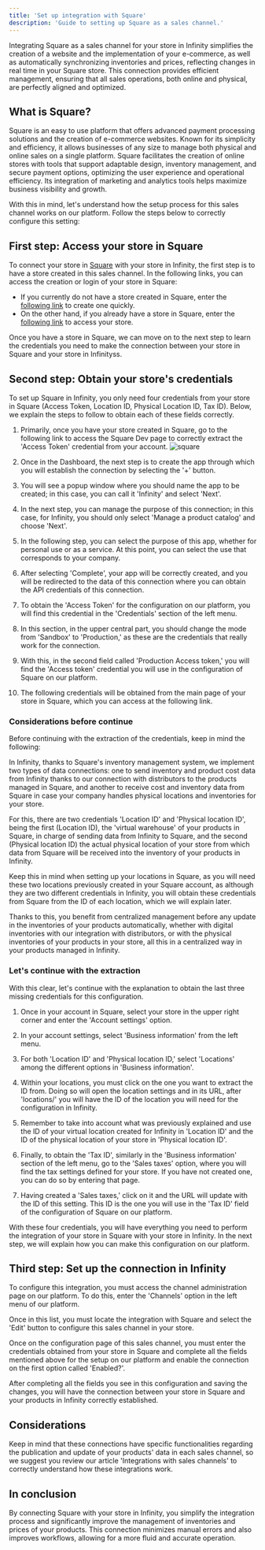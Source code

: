 ```yaml
---
title: 'Set up integration with Square'
description: 'Guide to setting up Square as a sales channel.'
---
```


Integrating Square as a sales channel for your store in Infinity simplifies the creation of a website and the implementation of your e-commerce, as well as automatically synchronizing inventories and prices, reflecting changes in real time in your Square store. This connection provides efficient management, ensuring that all sales operations, both online and physical, are perfectly aligned and optimized.
 
## What is Square?

Square is an easy to use platform that offers advanced payment processing solutions and the creation of e-commerce websites. Known for its simplicity and efficiency, it allows businesses of any size to manage both physical and online sales on a single platform. Square facilitates the creation of online stores with tools that support adaptable design, inventory management, and secure payment options, optimizing the user experience and operational efficiency. Its integration of marketing and analytics tools helps maximize business visibility and growth.

With this in mind, let's understand how the setup process for this sales channel works on our platform. Follow the steps below to correctly configure this setting:

## First step: Access your store in Square

To connect your store in [Square](https://squareup.com/us/en) with your store in Infinity, the first step is to have a store created in this sales channel. In the following links, you can access the creation or login of your store in Square:

- If you currently do not have a store created in Square, enter the [following link](https://squareup.com/signup/en-US) to create one quickly.
- On the other hand, if you already have a store in Square, enter the [following link](https://squareup.com/login?lang_code=en-us) to access your store.

Once you have a store in Square, we can move on to the next step to learn the credentials you need to make the connection between your store in Square and your store in Infinityss.

## Second step: Obtain your store's credentials

To set up Square in Infinity, you only need four credentials from your store in Square (Access Token, Location ID, Physical Location ID, Tax ID). Below, we explain the steps to follow to obtain each of these fields correctly.

1. Primarily, once you have your store created in Square, go to the following link to access the Square Dev page to correctly extract the 'Access Token' credential from your account.
![square](images/square_images/secondStep1.png)


2. Once in the Dashboard, the next step is to create the app through which you will establish the connection by selecting the '+' button.

3. You will see a popup window where you should name the app to be created; in this case, you can call it 'Infinity' and select 'Next'.

4. In the next step, you can manage the purpose of this connection; in this case, for Infinity, you should only select 'Manage a product catalog' and choose 'Next'.

5. In the following step, you can select the purpose of this app, whether for personal use or as a service. At this point, you can select the use that corresponds to your company.

6. After selecting 'Complete', your app will be correctly created, and you will be redirected to the data of this connection where you can obtain the API credentials of this connection.

7. To obtain the 'Access Token' for the configuration on our platform, you will find this credential in the 'Credentials' section of the left menu.

8. In this section, in the upper central part, you should change the mode from 'Sandbox' to 'Production,' as these are the credentials that really work for the connection.

9. With this, in the second field called 'Production Access token,' you will find the 'Access token' credential you will use in the configuration of Square on our platform.

10. The following credentials will be obtained from the main page of your store in Square, which you can access at the following link.


### Considerations before continue

Before continuing with the extraction of the credentials, keep in mind the following:

In Infinity, thanks to Square's inventory management system, we implement two types of data connections: one to send inventory and product cost data from Infinity thanks to our connection with distributors to the products managed in Square, and another to receive cost and inventory data from Square in case your company handles physical locations and inventories for your store.

For this, there are two credentials 'Location ID' and 'Physical location ID', being the first (Location ID), the 'virtual warehouse' of your products in Square, in charge of sending data from Infinity to Square, and the second (Physical location ID) the actual physical location of your store from which data from Square will be received into the inventory of your products in Infinity.

Keep this in mind when setting up your locations in Square, as you will need these two locations previously created in your Square account, as although they are two different credentials in Infinity, you will obtain these credentials from Square from the ID of each location, which we will explain later.

Thanks to this, you benefit from centralized management before any update in the inventories of your products automatically, whether with digital inventories with our integration with distributors, or with the physical inventories of your products in your store, all this in a centralized way in your products managed in Infinity.

### Let's continue with the extraction

With this clear, let's continue with the explanation to obtain the last three missing credentials for this configuration.

1. Once in your account in Square, select your store in the upper right corner and enter the 'Account settings' option.

2. In your account settings, select 'Business information' from the left menu.

3. For both 'Location ID' and 'Physical location ID,' select 'Locations' among the different options in 'Business information'.

4. Within your locations, you must click on the one you want to extract the ID from. Doing so will open the location settings and in its URL, after 'locations/' you will have the ID of the location you will need for the configuration in Infinity.

5. Remember to take into account what was previously explained and use the ID of your virtual location created for Infinity in 'Location ID' and the ID of the physical location of your store in 'Physical location ID'.

6. Finally, to obtain the 'Tax ID', similarly in the 'Business information' section of the left menu, go to the 'Sales taxes' option, where you will find the tax settings defined for your store. If you have not created one, you can do so by entering that page.

7. Having created a 'Sales taxes,' click on it and the URL will update with the ID of this setting. This ID is the one you will use in the 'Tax ID' field of the configuration of Square on our platform.

With these four credentials, you will have everything you need to perform the integration of your store in Square with your store in Infinity. In the next step, we will explain how you can make this configuration on our platform.

## Third step: Set up the connection in Infinity

To configure this integration, you must access the channel administration page on our platform. To do this, enter the 'Channels' option in the left menu of our platform.

Once in this list, you must locate the integration with Square and select the 'Edit' button to configure this sales channel in your store.

Once on the configuration page of this sales channel, you must enter the credentials obtained from your store in Square and complete all the fields mentioned above for the setup on our platform and enable the connection on the first option called 'Enabled?'.

After completing all the fields you see in this configuration and saving the changes, you will have the connection between your store in Square and your products in Infinity correctly established.

## Considerations

Keep in mind that these connections have specific functionalities regarding the publication and update of your products' data in each sales channel, so we suggest you review our article 'Integrations with sales channels' to correctly understand how these integrations work.

## In conclusion

By connecting Square with your store in Infinity, you simplify the integration process and significantly improve the management of inventories and prices of your products. This connection minimizes manual errors and also improves workflows, allowing for a more fluid and accurate operation.